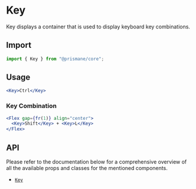 # Key

Key displays a container that is used to display keyboard key combinations.

## Import

```js
import { Key } from "@prismane/core";
```

## Usage

```jsx
<Key>Ctrl</Key>
```

### Key Combination

```jsx
<Flex gap={fr(1)} align="center">
  <Key>Shift</Key> + <Key>L</Key>
</Flex>
```

## API

Please refer to the documentation below for a comprehensive overview of all the available props and classes for the mentioned components.

- [`Key`](/docs/components-api/key-api)
